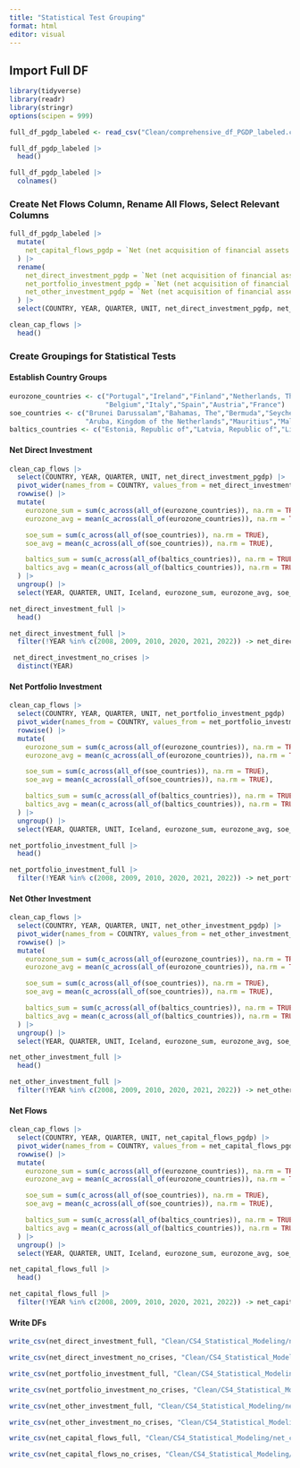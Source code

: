 ```yaml
---
title: "Statistical Test Grouping"
format: html
editor: visual
---
```


## Import Full DF

```r
library(tidyverse)
library(readr)
library(stringr)
options(scipen = 999)
```

```r
full_df_pgdp_labeled <- read_csv("Clean/comprehensive_df_PGDP_labeled.csv ")
```
```r
full_df_pgdp_labeled |> 
  head()
```

```r
full_df_pgdp_labeled |> 
  colnames()
```


### Create Net Flows Column, Rename All Flows, Select Relevant Columns
```r
full_df_pgdp_labeled |> 
  mutate(
    net_capital_flows_pgdp = `Net (net acquisition of financial assets less net incurrence of liabilities) - Direct investment, Total financial assets/liabilities_PGDP` + `Net (net acquisition of financial assets less net incurrence of liabilities) - Portfolio investment, Total financial assets/liabilities_PGDP` + `Net (net acquisition of financial assets less net incurrence of liabilities) - Other investment, Total financial assets/liabilities_PGDP`
  ) |> 
  rename(
    net_direct_investment_pgdp = `Net (net acquisition of financial assets less net incurrence of liabilities) - Direct investment, Total financial assets/liabilities_PGDP`,
    net_portfolio_investment_pgdp = `Net (net acquisition of financial assets less net incurrence of liabilities) - Portfolio investment, Total financial assets/liabilities_PGDP`,
    net_other_investment_pgdp = `Net (net acquisition of financial assets less net incurrence of liabilities) - Other investment, Total financial assets/liabilities_PGDP`
  ) |> 
  select(COUNTRY, YEAR, QUARTER, UNIT, net_direct_investment_pgdp, net_portfolio_investment_pgdp, net_other_investment_pgdp, net_capital_flows_pgdp, CS1_GROUP, CS2_GROUP, CS3_GROUP) -> clean_cap_flows
```

```r
clean_cap_flows |> 
  head()
```

### Create Groupings for Statistical Tests

#### Establish Country Groups

```r
eurozone_countries <- c("Portugal","Ireland","Finland","Netherlands, The",
                        "Belgium","Italy","Spain","Austria","France")
soe_countries <- c("Brunei Darussalam","Bahamas, The","Bermuda","Seychelles",
                   "Aruba, Kingdom of the Netherlands","Mauritius","Malta")
baltics_countries <- c("Estonia, Republic of","Latvia, Republic of","Lithuania, Republic of")

```

#### Net Direct Investment

```r
clean_cap_flows |> 
  select(COUNTRY, YEAR, QUARTER, UNIT, net_direct_investment_pgdp) |> 
  pivot_wider(names_from = COUNTRY, values_from = net_direct_investment_pgdp) |> 
  rowwise() |>
  mutate(
    eurozone_sum = sum(c_across(all_of(eurozone_countries)), na.rm = TRUE),
    eurozone_avg = mean(c_across(all_of(eurozone_countries)), na.rm = TRUE),

    soe_sum = sum(c_across(all_of(soe_countries)), na.rm = TRUE),
    soe_avg = mean(c_across(all_of(soe_countries)), na.rm = TRUE),

    baltics_sum = sum(c_across(all_of(baltics_countries)), na.rm = TRUE),
    baltics_avg = mean(c_across(all_of(baltics_countries)), na.rm = TRUE)
  ) |> 
  ungroup() |> 
  select(YEAR, QUARTER, UNIT, Iceland, eurozone_sum, eurozone_avg, soe_sum, soe_avg, baltics_sum, baltics_avg) -> net_direct_investment_full
```

```r
net_direct_investment_full |> 
  head()
```

```r
net_direct_investment_full |> 
  filter(!YEAR %in% c(2008, 2009, 2010, 2020, 2021, 2022)) -> net_direct_investment_no_crises
```

```r
 net_direct_investment_no_crises |> 
  distinct(YEAR)
```

#### Net Portfolio Investment

```r
clean_cap_flows |> 
  select(COUNTRY, YEAR, QUARTER, UNIT, net_portfolio_investment_pgdp) |> 
  pivot_wider(names_from = COUNTRY, values_from = net_portfolio_investment_pgdp) |> 
  rowwise() |>
  mutate(
    eurozone_sum = sum(c_across(all_of(eurozone_countries)), na.rm = TRUE),
    eurozone_avg = mean(c_across(all_of(eurozone_countries)), na.rm = TRUE),

    soe_sum = sum(c_across(all_of(soe_countries)), na.rm = TRUE),
    soe_avg = mean(c_across(all_of(soe_countries)), na.rm = TRUE),

    baltics_sum = sum(c_across(all_of(baltics_countries)), na.rm = TRUE),
    baltics_avg = mean(c_across(all_of(baltics_countries)), na.rm = TRUE)
  ) |>
  ungroup() |> 
  select(YEAR, QUARTER, UNIT, Iceland, eurozone_sum, eurozone_avg, soe_sum, soe_avg, baltics_sum, baltics_avg) -> net_portfolio_investment_full
```

```r
net_portfolio_investment_full |> 
  head()
```

```r
net_portfolio_investment_full |> 
  filter(!YEAR %in% c(2008, 2009, 2010, 2020, 2021, 2022)) -> net_portfolio_investment_no_crises
```

#### Net Other Investment

```r
clean_cap_flows |> 
  select(COUNTRY, YEAR, QUARTER, UNIT, net_other_investment_pgdp) |> 
  pivot_wider(names_from = COUNTRY, values_from = net_other_investment_pgdp) |> 
  rowwise() |>
  mutate(
    eurozone_sum = sum(c_across(all_of(eurozone_countries)), na.rm = TRUE),
    eurozone_avg = mean(c_across(all_of(eurozone_countries)), na.rm = TRUE),

    soe_sum = sum(c_across(all_of(soe_countries)), na.rm = TRUE),
    soe_avg = mean(c_across(all_of(soe_countries)), na.rm = TRUE),

    baltics_sum = sum(c_across(all_of(baltics_countries)), na.rm = TRUE),
    baltics_avg = mean(c_across(all_of(baltics_countries)), na.rm = TRUE)
  ) |>
  ungroup() |> 
  select(YEAR, QUARTER, UNIT, Iceland, eurozone_sum, eurozone_avg, soe_sum, soe_avg, baltics_sum, baltics_avg) -> net_other_investment_full
```

```r
net_other_investment_full |> 
  head()
```

```r
net_other_investment_full |> 
  filter(!YEAR %in% c(2008, 2009, 2010, 2020, 2021, 2022)) -> net_other_investment_no_crises
```

#### Net Flows

```r
clean_cap_flows |> 
  select(COUNTRY, YEAR, QUARTER, UNIT, net_capital_flows_pgdp) |> 
  pivot_wider(names_from = COUNTRY, values_from = net_capital_flows_pgdp) |> 
  rowwise() |>
  mutate(
    eurozone_sum = sum(c_across(all_of(eurozone_countries)), na.rm = TRUE),
    eurozone_avg = mean(c_across(all_of(eurozone_countries)), na.rm = TRUE),

    soe_sum = sum(c_across(all_of(soe_countries)), na.rm = TRUE),
    soe_avg = mean(c_across(all_of(soe_countries)), na.rm = TRUE),

    baltics_sum = sum(c_across(all_of(baltics_countries)), na.rm = TRUE),
    baltics_avg = mean(c_across(all_of(baltics_countries)), na.rm = TRUE)
  ) |>
  ungroup() |> 
  select(YEAR, QUARTER, UNIT, Iceland, eurozone_sum, eurozone_avg, soe_sum, soe_avg, baltics_sum, baltics_avg) -> net_capital_flows_full
```

```r
net_capital_flows_full |> 
  head()
```

```r
net_capital_flows_full |> 
  filter(!YEAR %in% c(2008, 2009, 2010, 2020, 2021, 2022)) -> net_capital_flows_no_crises
```

#### Write DFs

```r
write_csv(net_direct_investment_full, "Clean/CS4_Statistical_Modeling/net_direct_investment_full.csv")
```

```r
write_csv(net_direct_investment_no_crises, "Clean/CS4_Statistical_Modeling/net_direct_investment_no_crises.csv")
```

```r
write_csv(net_portfolio_investment_full, "Clean/CS4_Statistical_Modeling/net_portfolio_investment_full.csv")
```

```r
write_csv(net_portfolio_investment_no_crises, "Clean/CS4_Statistical_Modeling/net_portfolio_investment_no_crises.csv")
```

```r
write_csv(net_other_investment_full, "Clean/CS4_Statistical_Modeling/net_other_investment_full.csv")
```

```r
write_csv(net_other_investment_no_crises, "Clean/CS4_Statistical_Modeling/net_other_investment_no_crises.csv")
```

```r
write_csv(net_capital_flows_full, "Clean/CS4_Statistical_Modeling/net_capital_flows_full.csv")
```

```r
write_csv(net_capital_flows_no_crises, "Clean/CS4_Statistical_Modeling/net_capital_flows_no_crises.csv")
```



